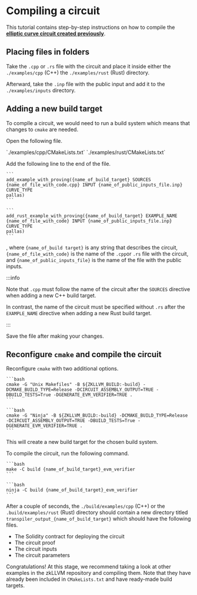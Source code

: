 
# Compiling a circuit

This tutorial contains step-by-step instructions on how to compile the [**elliptic curve circuit created previously**](./compiling-a-circuit.mdx).

## Placing files in folders

Take the `.cpp` or `.rs` file with the circuit and place it inside either the `./examples/cpp` (C++) the `./examples/rust` (Rust) directory.

Afterward, take the `.inp` file with the public input and add it to the `./examples/inputs` directory.

## Adding a new build target

To complle a circuit, we would need to run a build system which means that changes to `cmake` are needed.

Open the following file.

<Tabs groupId='language'>
  <TabItem value='cpp' label='C++'>
    `./examples/cpp/CMakeLists.txt`
  </TabItem>
  <TabItem value='rust' label='Rust'>
    `./examples/rust/CMakeLists.txt`
  </TabItem>
</Tabs>

Add the following line to the end of the file.

<Tabs groupId='language'>
  <TabItem value='cpp' label='C++'>

    ```
    add_example_with_proving({name_of_build_target} SOURCES {name_of_file_with_code.cpp} INPUT {name_of_public_inputs_file.inp} CURVE_TYPE
    pallas)
    ```

  </TabItem>
  <TabItem value='rust' label='Rust'>

    ```
    add_rust_example_with_proving({name_of_build_target} EXAMPLE_NAME {name_of_file_with_code} INPUT {name_of_public_inputs_file.inp} CURVE_TYPE
    pallas)
    ```

  </TabItem>
</Tabs>

, where `{name_of_build target}` is any string that describes the circuit, `{name_of_file_with_code}` is the name of the `.cpp`or `.rs` file with the circuit, and `{name_of_public_inputs_file}` is the name of the file with the public inputs.

:::info

Note that `.cpp` must follow the name of the circuit after the `SOURCES` directive when adding a new C++ build target.

In contrast, the name of the circuit must be specified without `.rs` after the `EXAMPLE_NAME` directive when adding a new Rust build target.

:::

Save the file after making your changes.

## Reconfigure `cmake` and compile the circuit

Reconfigure `cmake` with two additional options.

<Tabs groupId='buildSystem'>
  <TabItem value='unix' label='Unix'>

    ```bash
    cmake -G "Unix Makefiles" -B ${ZKLLVM_BUILD:-build} -DCMAKE_BUILD_TYPE=Release -DCIRCUIT_ASSEMBLY_OUTPUT=TRUE -DBUILD_TESTS=True -DGENERATE_EVM_VERIFIER=TRUE .
    ```

  </TabItem>
  <TabItem value='ninja' label='Ninja'>

    ```bash
    cmake -G "Ninja" -B ${ZKLLVM_BUILD:-build} -DCMAKE_BUILD_TYPE=Release -DCIRCUIT_ASSEMBLY_OUTPUT=TRUE -DBUILD_TESTS=True -DGENERATE_EVM_VERIFIER=TRUE .
    ```

  </TabItem>
</Tabs>

This will create a new build target for the chosen build system.

To compile the circuit, run the following command.

<Tabs groupId='buildSystem'>
  <TabItem value='unix' label='Unix'>

    ```bash
    make -C build {name_of_build_target}_evm_verifier
    ```

  </TabItem>
  <TabItem value='ninja' label='Ninja'>

    ```bash
    ninja -C build {name_of_build_target}_evm_verifier
    ```

  </TabItem>
</Tabs>

After a couple of seconds, the `./build/examples/cpp` (C++) or the `.build/examples/rust` (Rust) directory should contain a new directory titled `transpiler_output_{name_of_build_target}` which should have the following files.

- The Solidity contract for deploying the circuit
- The circuit proof
- The circuit inputs
- The circuit parameters

Congratulations! At this stage, we recommend taking a look at other examples in the zkLLVM repository and compiling them. Note that they have already been included in `CMakeLists.txt` and have ready-made build targets.
